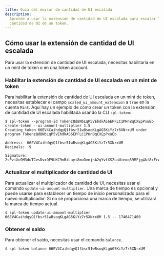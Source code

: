 ```yaml
---
title: Guía del emisor de cantidad de UI escalada
description:
  Aprende a usar la extensión de cantidad de UI escalada para escalar la
  cantidad de UI de un token.
---
```


## Cómo usar la extensión de cantidad de UI escalada

Para usar la extensión de cantidad de UI escalada, necesitas habilitarla en un
mint de token o en una token account.

### Habilitar la extensión de cantidad de UI escalada en un mint de token

Para habilitar la extensión de cantidad de UI escalada en un mint de token,
necesitas establecer el campo `scaled_ui_amount_extension` a `true` en la cuenta
`Mint`. Aquí hay un ejemplo de cómo crear un token con la extensión de cantidad
de UI escalada habilitada usando la CLI `spl-token`:

```terminal title="Create Token"
$ spl-token --program-id TokenzQdBNbLqP5VEhdkAS6EPFLC1PHnBqCXEpPxuEb create-token --ui-amount-multiplier 1.5
Creating token 66EV4CaihdqyQ1fbsr51wBsoqKLgAG5KiYz7r5XNrxUM under program TokenzQdBNbLqP5VEhdkAS6EPFLC1PHnBqCXEpPxuEb

Address:  66EV4CaihdqyQ1fbsr51wBsoqKLgAG5KiYz7r5XNrxUM
Decimals:  9

Signature: 2sPziXu9M3duTCvsDvxQE9UKC9nBiLayi8muDvnjhA2qYvfXSZuaUieoq39MFjg4kf8xFrw6crmYSkPyV59dvudF
```

### Actualizar el multiplicador de cantidad de UI

Para actualizar el multiplicador de cantidad de UI, necesitas usar el comando
`update-ui-amount-multiplier`. Una marca de tiempo es opcional y puede usarse
para establecer un tiempo de inicio personalizado para el nuevo multiplicador.
Si no se proporciona una marca de tiempo, se utilizará la marca de tiempo
actual.

```terminal title="Update UI Amount Multiplier"
$ spl-token update-ui-amount-multiplier 66EV4CaihdqyQ1fbsr51wBsoqKLgAG5KiYz7r5XNrxUM 1.5 -- 1746471400
```

### Obtener el saldo

Para obtener el saldo, necesitas usar el comando `balance`.

```terminal title="Fetch Balance"
$ spl-token balance 66EV4CaihdqyQ1fbsr51wBsoqKLgAG5KiYz7r5XNrxUM
```
